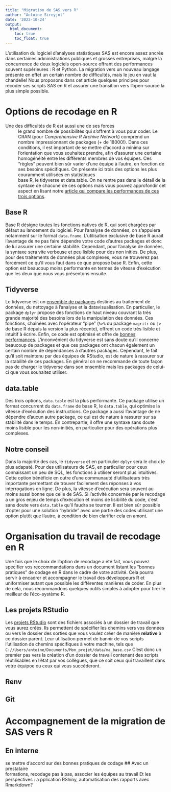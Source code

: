 ```yaml
--- 
title: "Migration de SAS vers R"  
author: "Antoine Sireyjol"  
date: '2022-10-24' 
output: 
  html_document: 
    toc: true 
    toc_float: true 
--- 
```


L'utilisation
du logiciel d'analyses statistiques SAS est encore assez ancrée dans certaines
administrations publiques et grosses entreprises, malgré la concurrence de deux
logiciels open-source offrant des performances souvent supérieures : R et
Python. La migration vers un nouveau langage présente en effet un certain nombre
de difficultés, mais le jeu en vaut la chandelle! Nous proposons dans cet
article quelques principes pour recoder ses scripts SAS en R et assurer une
transition vers l'open-source la plus simple possible.  

# Options de recodage en R   
Une des difficultés de R est aussi une de ses forces
: le grand nombre de possibilités qui s'offrent à vous pour coder. Le CRAN (pour
_Comprehensive R Archive Network_) comprend un nombre impressionnant de packages
(+ de 18000!). Dans ces conditions, il est important de se mettre d'accord a
minima sur l'orientation que vous souhaitez prendre, afin d'assurer une certaine
homogénéité entre les différents membres de vos équipes. Ces "règles" peuvent
bien sûr varier d'une équipe à l'autre, en fonction de ses besoins spécifiques.
On présente ici trois des options les plus couramment utilisées en statistiques
: base R, le tidyverse et data.table. On ne rentre pas dans le détail de la
syntaxe de chacune de ces options mais vous pouvez approfondir cet aspect en
lisant notre [article qui compare les performances de ces trois
options](https://blog.statoscop.fr/comparaisons-base-dplyr-datatable.html).  

## Base R   
Base R désigne toutes les fonctions natives de R, qui sont chargées
par défaut au lancement du logiciel. Pour l'analyse de données, on s'appuiera
notamment sur le format `data.frame`. L'utilisation exclusive de base R aurait
l'avantage de ne pas faire dépendre votre code d'autres packages et donc de lui
assurer une certaine stabilité. Cependant, pour l'analyse de données, la syntaxe
sera vite verbeuse et peu lisible pour des non initiés. De plus, pour des
traitements de données plus complexes, vous ne trouverez pas forcément ce qu'il
vous faut dans ce que propose base R. Enfin, cette option est beaucoup moins
performante en termes de vitesse d'exécution que les deux que nous vous
présentons ensuite.  

## Tidyverse   
Le tidyverse est un [ensemble de
packages](https://www.tidyverse.org/) destinés au traitement de données, du
nettoyage à l'analyse et la datavisualisation. En particulier, le package
`dplyr` propose des fonctions de haut niveau couvrant la très grande majorité
des besoins lors de la manipulation des données. Ces fonctions, chaînées avec
l'opérateur "pipe" (`%>%` du package `magritr` ou `|>` de base R depuis la
version la plus récente), offrent un code très lisible et intuitif à écrire.
Enfin, ce code est optimisé et offre de [bonnes
performances](https://blog.statoscop.fr/comparaisons-base-dplyr-datatable.html).
L'inconvénient du tidyverse est sans doute qu'il concerne beaucoup de packages
et que ces packages ont chacun également un certain nombre de dépendances à
d'autres packages. Cependant, le fait qu'il soit maintenu par des équipes de
RStudio, est de nature à rassurer sur la stabilité de ces packages. En général
on ne recommande de toute façon pas de charger le tidyverse dans son ensemble
mais les packages de celui-ci que vous souhaitez utiliser.  

## data.table  
Des trois options, `data.table` est la plus performante. Ce
package utilise un format concurrent du `data.frame` de base R, le `data.table`,
qui optimise la vitesse d'exécution des instructions. Ce package a aussi
l'avantage de ne dépendre d'aucun autre package, ce qui est de nature à rassurer
sur sa stabilité dans le temps. En contrepartie, il offre une syntaxe sans doute
moins lisible pour les non-initiés, en particulier pour des opérations plus
complexes.  

## Notre conseil  
Dans la majorité des cas, le `tidyverse` et en particulier
`dplyr` sera le choix le plus adapaté. Pour des utilisateurs de SAS, en
particulier pour ceux connaissant un peu de SQL, les fonctions à utiliser seront
plus intuitives. Cette option bénéficie en outre d'une communauté d'utilisateurs
très importante permettant de trouver facilement des réponses à vos
interrogations en ligne. De plus, la vitesse d'exécution sera souvent au moins
aussi bonne que celle de SAS. Si l'activité concernée par le recodage a un gros
enjeu de temps d'exécution et moins de lisibilité du code, c'est sans doute vers
`data.table` qu'il faudra se tourner. Il est bien sûr possible d'opter pour une
solution "hybride" avec une partie des codes utilisant une option plutôt que
l'autre, à condition de bien clarifier cela en amont.  

# Organisation du travail de recodage en R  
Une fois que le choix de l'option de
recodage a été fait, vous pouvez spécifier vos reccommandations dans un document
listant les "bonnes pratiques" de codage en R dans le cadre de votre activité.
Cela pourra servir à encadrer et accompagner le travail des développeurs R et
uniformiser autant que possible les différentes manières de coder. En plus de
cela, nous recommandons quelques outils simples à adopter pour tirer le meilleur
de l'éco-système R.    

## Les projets RStudio  
Les [projets
RStudio](https://support.rstudio.com/hc/en-us/articles/200526207-Using-RStudio-Projects)
sont des fichiers associés à un dossier de travail que vous aurez créés. Ils
permettent de spécifier les chemins vers vos données ou vers le dossier des
sorties que vous voulez créer de manière __relative__ à ce dossier parent. Leur
utilisation permet de bannir de vos scripts l'utilisation de chemins spécifiques
à votre machine, tels que `C://Users/antoine/Documents/Mon_projet/data/ma_base.csv`  C'est donc un premier pas vers la création d'un dossier de travail contenant des scripts réutilisables
en l'état par vos collègues, que ce soit ceux qui travaillent dans votre équipoe
ou ceux qui vous succéderont.  

## Renv  
## Git
# Accompagnement de la migration de SAS vers R  
## En interne  
se mettre d'accord sur des bonnes pratiques de codage
## Avec un prestataire  
formations, recodage pas à pas, associer les équipes au travail
Et les perspectives : a   pplication RShiny, automatisation des rapports avec
Rmarkdown?